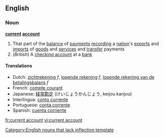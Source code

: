 ==English==
===Noun===
'''[[current]] [[account]]'''

#That part of the [[balance]] of [[payment]]s [[recording]] a [[nation]]'s [[export]]s and [[import]]s of [[goods]] and [[service]]s and [[transfer]] payments
#(''British'') A [[checking account]] at a [[bank]]

====Translations====
*Dutch: [[zichtrekening]] ''f'', [[lopende rekening]] ''f'', [[lopende rekening van de betalingsbalans]] ''f''
*French: [[compte courant]] 
*Japanese: [[経常勘定]] (けいじょうかんじょう, keijou kanjou)
*Interlingua: [[conto currente]]
*Portuguese: [[conta corrente]]
*Spanish: [[cuenta corriente]]

[[Category:English nouns that lack inflection template]]

[[fr:current account]]
[[vi:current account]]